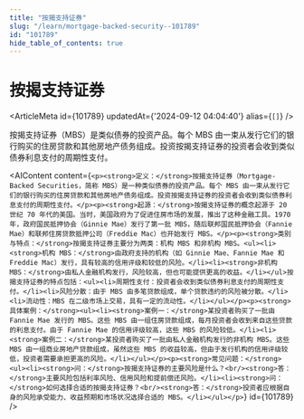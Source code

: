 ```yaml
---
title: "按揭支持证券"
slug: "/learn/mortgage-backed-security--101789"
id: "101789"
hide_table_of_contents: true
---
```



# 按揭支持证券

<ArticleMeta id={101789} updatedAt={'2024-09-12 04:04:40'} alias={`[]`} />
<div className='border-solid border-b border-t-0 my-4 border-[var(--ifm-color-gray-300)]' />

按揭支持证券（MBS）是类似债券的投资产品。每个 MBS 由一束从发行它们的银行购买的住房贷款和其他房地产债务组成。投资按揭支持证券的投资者会收到类似债券利息支付的周期性支付。

<AIContent content={`<p><strong>定义：</strong>按揭支持证券（Mortgage-Backed Securities，简称 MBS）是一种类似债券的投资产品。每个 MBS 由一束从发行它们的银行购买的住房贷款和其他房地产债务组成。投资按揭支持证券的投资者会收到类似债券利息支付的周期性支付。</p><p><strong>起源：</strong>按揭支持证券的概念起源于 20 世纪 70 年代的美国。当时，美国政府为了促进住房市场的发展，推出了这种金融工具。1970 年，政府国民抵押协会（Ginnie Mae）发行了第一批 MBS，随后联邦国民抵押协会（Fannie Mae）和联邦住房贷款抵押公司（Freddie Mac）也开始发行 MBS。</p><p><strong>类别与特点：</strong>按揭支持证券主要分为两类：机构 MBS 和非机构 MBS。<ul><li><strong>机构 MBS：</strong>由政府支持的机构（如 Ginnie Mae、Fannie Mae 和 Freddie Mac）发行，具有较高的信用评级和较低的风险。</li><li><strong>非机构 MBS：</strong>由私人金融机构发行，风险较高，但也可能提供更高的收益。</li></ul>按揭支持证券的特点包括：<ul><li>周期性支付：投资者会收到类似债券利息支付的周期性支付。</li><li>风险分散：由于 MBS 由多笔贷款组成，单个贷款违约的风险被分散。</li><li>流动性：MBS 在二级市场上交易，具有一定的流动性。</li></ul></p><p><strong>具体案例：</strong><ul><li><strong>案例一：</strong>某投资者购买了一批由 Fannie Mae 发行的 MBS。这些 MBS 由一组住房贷款组成，每月投资者会收到来自这些贷款的利息支付。由于 Fannie Mae 的信用评级较高，这些 MBS 的风险较低。</li><li><strong>案例二：</strong>某投资者购买了一批由私人金融机构发行的非机构 MBS。这些 MBS 由一组商业房地产贷款组成，虽然这些 MBS 的收益较高，但由于发行机构的信用评级较低，投资者需要承担更高的风险。</li></ul></p><p><strong>常见问题：</strong><ul><li><strong>问：</strong>按揭支持证券的主要风险是什么？<br/><strong>答：</strong>主要风险包括利率风险、信用风险和提前偿还风险。</li><li><strong>问：</strong>如何选择合适的按揭支持证券？<br/><strong>答：</strong>投资者应根据自身的风险承受能力、收益预期和市场状况选择合适的 MBS。</li></ul></p>`} id={101789} />
